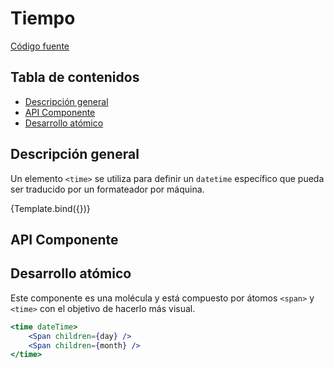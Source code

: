 
<Meta title="Molecules/Time" component={Time} />


# Tiempo

[Código fuente](https://github.com/SGDavid2719/DesignSystem/tree/master/src/stories/molecules/time)

## Tabla de contenidos

-   [Descripción general](#descripción-general)
-   [API Componente](#api-componente)
-   [Desarrollo atómico](#desarrollo-atómico)

## Descripción general

Un elemento `<time>` se utiliza para definir un `datetime` específico que pueda ser traducido por un formateador por máquina.

<Canvas>
    <Story
        name="Default"
        args={{
            dateTime: new Date(2020, 4, 20),
        }}
    >
        {Template.bind({})}
    </Story>
</Canvas>

## API Componente

<Props of={Time} />

## Desarrollo atómico

Este componente es una molécula y está compuesto por átomos `<span>` y `<time>` con el objetivo de hacerlo más visual.

```jsx
<time dateTime>
    <Span children={day} />
    <Span children={month} />
</time>
```

